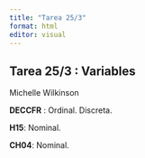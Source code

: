 ```yaml
---
title: "Tarea 25/3"
format: html
editor: visual
---
```


## Tarea 25/3 : Variables

Michelle Wilkinson

**DECCFR** : Ordinal. Discreta.

**H15**: Nominal.

**CH04**: Nominal.
